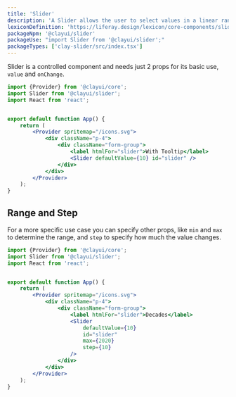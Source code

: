 ```yaml
---
title: 'Slider'
description: 'A Slider allows the user to select values in a linear range of values.'
lexiconDefinition: 'https://liferay.design/lexicon/core-components/slider/'
packageNpm: '@clayui/slider'
packageUse: "import Slider from '@clayui/slider';"
packageTypes: ['clay-slider/src/index.tsx']
---
```


Slider is a controlled component and needs just 2 props for its basic use, `value` and `onChange`.

```jsx preview
import {Provider} from '@clayui/core';
import Slider from '@clayui/slider';
import React from 'react';


export default function App() {
	return (
		<Provider spritemap="/icons.svg">
			<div className="p-4">
				<div className="form-group">
					<label htmlFor="slider">With Tooltip</label>
					<Slider defaultValue={10} id="slider" />
				</div>
			</div>
		</Provider>
	);
}
```

## Range and Step

For a more specific use case you can specify other props, like `min` and `max` to determine the range, and `step` to specify how much the value changes.

```jsx preview
import {Provider} from '@clayui/core';
import Slider from '@clayui/slider';
import React from 'react';


export default function App() {
	return (
		<Provider spritemap="/icons.svg">
			<div className="p-4">
				<div className="form-group">
					<label htmlFor="slider">Decades</label>
					<Slider
						defaultValue={10}
						id="slider"
						max={2020}
						step={10}
					/>
				</div>
			</div>
		</Provider>
	);
}
```
